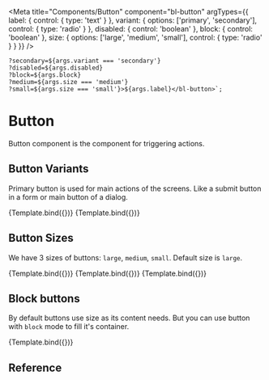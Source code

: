 
<Meta
  title="Components/Button"
  component="bl-button"
  argTypes={{
    label: {
      control: {
        type: 'text'
      }
    },
    variant: {
      options: ['primary', 'secondary'],
      control: { type: 'radio' }
    },
    disabled: {
      control: 'boolean'
    },
    block: {
      control: 'boolean'
    },
    size: {
      options: ['large', 'medium', 'small'],
      control: { type: 'radio' }
    }
  }}
/>

    ?secondary=${args.variant === 'secondary'}
    ?disabled=${args.disabled}
    ?block=${args.block}
    ?medium=${args.size === 'medium'}
    ?small=${args.size === 'small'}>${args.label}</bl-button>`;

# Button

Button component is the component for triggering actions.

## Button Variants

Primary button is used for main actions of the screens. Like a submit button in a form or main button of a dialog.

<Canvas>
  <Story name="Primary Button" args={{ variant: 'primary', label: 'Save' }}>
    {Template.bind({})}
  </Story>
  <Story name="Secondary Button" args={{ variant: 'secondary', label: 'Save' }}>
    {Template.bind({})}
  </Story>
</Canvas>

## Button Sizes

We have 3 sizes of buttons: `large`, `medium`, `small`. Default size is `large`.

<Canvas>
  <Story name="Large" args={{ label: 'Confirm' }}>
    {Template.bind({})}
  </Story>
  <Story name="Medium" args={{ size: 'medium', label: 'Confirm' }}>
    {Template.bind({})}
  </Story>
  <Story name="Small" args={{ size: 'small', label: 'Confirm' }}>
    {Template.bind({})}
  </Story>
</Canvas>

## Block buttons

By default buttons use size as its content needs. But you can use button with `block` mode to fill it's container.


<Canvas columns={1}>
  <Story name="Secondary Block disabled button"  args={{ disabled: true, variant: 'secondary', block: true, label: 'Fill the form' }}>
    {Template.bind({})}
  </Story>
</Canvas>

## Reference

<ArgsTable of="bl-button" />
